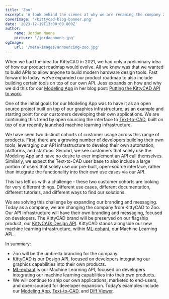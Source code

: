 ```yaml
---
title: 'Zoo'
excerpt: 'A look behind the scenes at why we are renaming the company Zoo.'
coverImage: '/kittycad-blog-banner.png'
date: '2023-12-19T13:00:00.000Z'
author:
    name: Jordan Noone
    picture: '/jordannoone.jpg'
ogImage:
    url: '/meta-images/announcing-zoo.jpg'
---
```


When we had the idea for KittyCAD in 2021, we had only a preliminary idea of how
our product roadmap would evolve. All we knew was that we wanted to build APIs
to allow anyone to build modern hardware design tools. Fast forward to today,
we’ve expanded our product roadmap to also include building certain tools on 
top of our own API. Jess expands on how and why we did this for our
[Modeling App](https://zoo.dev/modeling-app) in her blog post: 
[Putting the KittyCAD API to
work](https://zoo.dev/blog/putting-the-kittycad-api-to-work).

One of the initial goals for our Modeling App was to have it as an open source 
project built on top of our graphics infrastructure, as an example and starting
point for our customers developing their own applications. We are continuing 
this trend by open sourcing the interface to
[Text-to-CAD](https://zoo.dev/text-to-cad), built on top of our
recently launched machine learning infrastructure. 

We have seen two distinct cohorts of customer usage across this range of products.
First, there are a growing number of developers building their own tools,
leveraging our API infrastructure to develop their own automation, platforms, 
and startups. Second, we see customers that solely use the Modeling App and
have no desire to ever implement an API call themselves. Similarly, we expect
the Text-to-CAD user base to also include a large portion of users that
solely use our pre-built, open-source interface, rather than integrate the 
functionality into their own use cases via our API. 

This has left us with a challenge - these two customer cohorts are looking for 
very different things. Different use cases, different documentation, different 
tutorials, and different ways to find our solutions. 

We are solving this challenge by expanding our branding and messaging. Today
as a company, we are changing the company from KittyCAD to Zoo. Our API
infrastructure will have their own branding and messaging, focused on developers.
The KittyCAD brand will be preserved on our flagship product, our 
[KittyCAD: Design API](https://zoo.dev/design-api). KittyCAD stands alongside our new machine learning 
infrastructure, within [ML-ephant](https://zoo.dev/machine-learning-api), our Machine Learning API.

In summary:

- Zoo will be the umbrella branding for the company.
- [KittyCAD](https://zoo.dev/design-api) is our Design API, focused on developers integrating our graphics capabilities into their own products.
- [ML-ephant](https://zoo.dev/machine-learning-api) is our Machine Learning API, focused on developers integrating our machine learning capabilities into their own products.
- We will continue to ship our own applications, marketed to end-users, and open-sourced for developer expansion. Today’s examples include our [Modeling App](https://zoo.dev/modeling-app), [Text-to-CAD](https://zoo.dev/text-to-cad), and [Diff Viewer](https://zoo.dev/diff-viewer).

